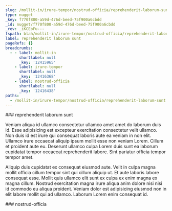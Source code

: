 ```yaml
---
slug: /mollit-in/irure-tempor/nostrud-officia/reprehenderit-laborum-sunt
type: nugget
_key: f770f800-a59d-476d-beed-75f900a6cbdd
_id: nugget/f770f800-a59d-476d-beed-75f900a6cbdd
_rev: _iKCEoFu---
fspath: blah/mollit-in/irure-tempor/nostrud-officia/reprehenderit-laborum-sunt.md
label: reprehenderit laborum sunt
pageRefs: {}
breadcrumbs:
  - - label: mollit-in
      shortlabel: null
      _key: '12415965'
    - label: irure-tempor
      shortlabel: null
      _key: '12416368'
    - label: nostrud-officia
      shortlabel: null
      _key: '12416438'
paths:
  - /mollit-in/irure-tempor/nostrud-officia/reprehenderit-laborum-sunt
---
```


<NuggetArea>
<Nugget slug="/mollit-in/irure-tempor/nostrud-officia/reprehenderit-laborum-sunt" type="nugget" _key="f770f800-a59d-476d-beed-75f900a6cbdd" _id="nugget/f770f800-a59d-476d-beed-75f900a6cbdd" _rev="_iKCEoFu---" fspath="blah/mollit-in/irure-tempor/nostrud-officia/reprehenderit-laborum-sunt.md" label="reprehenderit laborum sunt" paths="/mollit-in/irure-tempor/nostrud-officia/reprehenderit-laborum-sunt">
<NuggetBody>
### reprehenderit laborum sunt

Veniam aliqua id ullamco consectetur ullamco amet amet do laborum duis id. Esse adipisicing est excepteur exercitation consectetur velit ullamco. Non duis id est irure qui consequat laboris aute ea veniam in non elit. Ullamco irure occaecat aliquip ipsum mollit esse non veniam Lorem. Cillum et proident aute eu. Deserunt ullamco culpa Lorem duis sunt ea laborum cupidatat tempor occaecat reprehenderit labore. Sint pariatur officia tempor tempor amet.

Aliquip duis cupidatat ex consequat eiusmod aute. Velit in culpa magna mollit officia cillum tempor sint qui cillum aliquip ut. Et aute laboris labore consequat esse. Mollit quis ullamco elit sunt ex culpa ex enim magna ex magna cillum. Nostrud exercitation magna irure aliqua anim dolore nisi nisi id commodo eu aliqua proident. Veniam dolor est adipisicing eiusmod non in elit labore mollit qui ad ullamco. Laborum Lorem enim consequat id.

</NuggetBody>
<Breadcrumbs>
<Crumbs>
<Crumb _key="12415965" label="mollit-in" /><Crumb _key="12416368" label="irure-tempor" /><Crumb _key="12416438" label="nostrud-officia" />
</Crumbs>
</Breadcrumbs>
</Nugget>

<NuggetsInbound>
</NuggetsInbound>
<NuggetsOutbound>
</NuggetsOutbound>
</NuggetArea>
<PassagesInbound>
<Passage direction="inbound" type="passage" _key="12416438" _id="passage/12416438" _rev="_iKCEoFq---" label="nostrud-officia" passage="nostrud-officia" fspath="blah/mollit-in/irure-tempor/nostrud-officia" paths="/mollit-in/irure-tempor/nostrud-officia" slug="/mollit-in/irure-tempor/nostrud-officia">
<NuggetBody>
### nostrud-officia

</NuggetBody>
<Breadcrumbs>
<Crumbs>
<Crumb _key="12415965" label="mollit-in" /><Crumb _key="12416368" label="irure-tempor" />
</Crumbs>
</Breadcrumbs>
</Passage>

</PassagesInbound>
<PassagesOutbound>
</PassagesOutbound>